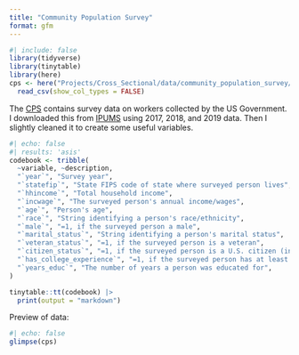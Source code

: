 ```yaml
---
title: "Community Population Survey"
format: gfm
---
```


```r
#| include: false
library(tidyverse)
library(tinytable)
library(here)
cps <- here("Projects/Cross_Sectional/data/community_population_survey/cps.csv") |>
  read_csv(show_col_types = FALSE)
```

The [CPS](https://github.com/kylebutts/UARK_5753/tree/main/Projects/Cross_Sectional/data/community_population_survey) contains survey data on workers collected by the US Government. I downloaded this from [IPUMS](https://cps.ipums.org/) using 2017, 2018, and 2019 data. Then I slightly cleaned it to create some useful variables. 


```r
#| echo: false
#| results: 'asis'
codebook <- tribble(
  ~variable, ~description,
  "`year`", "Survey year",
  "`statefip`", "State FIPS code of state where surveyed person lives",
  "`hhincome`", "Total household income",
  "`incwage`", "The surveyed person's annual income/wages",
  "`age`", "Person's age",
  "`race`", "String identifying a person's race/ethnicity",
  "`male`", "=1, if the surveyed person a male",
  "`marital_status`", "String identifying a person's marital status",
  "`veteran_status`", "=1, if the surveyed person is a veteran",
  "`citizen_status`", "=1, if the surveyed person is a U.S. citizen (including naturalized)",
  "`has_college_experience`", "=1, if the surveyed person has at least some years of college attendance",
  "`years_educ`", "The number of years a person was educated for",
)

tinytable::tt(codebook) |>
  print(output = "markdown")
```

Preview of data:
```r
#| echo: false
glimpse(cps)
```


